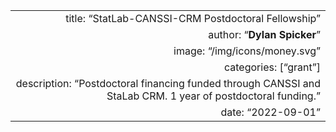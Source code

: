 ---
  title: "StatLab-CANSSI-CRM Postdoctoral Fellowship"
  author: "**Dylan Spicker**"
  image: "/img/icons/money.svg"
  categories: ["grant"]
  description: "Postdoctoral financing funded through CANSSI and StaLab CRM. 1 year of postdoctoral funding."
  date: "2022-09-01"
---  